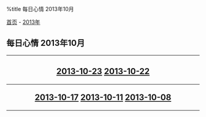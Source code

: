 %title 每日心情 2013年10月

[[../../../index|首页]] - [[../index|2013年]]
==每日心情 2013年10月==
----
<center>
<h2>
[[2013-10-23|2013-10-23]]
[[2013-10-22|2013-10-22]]
----
[[2013-10-17|2013-10-17]]
[[2013-10-11|2013-10-11]]
[[2013-10-08|2013-10-08]]
</h2>
</center>
----

